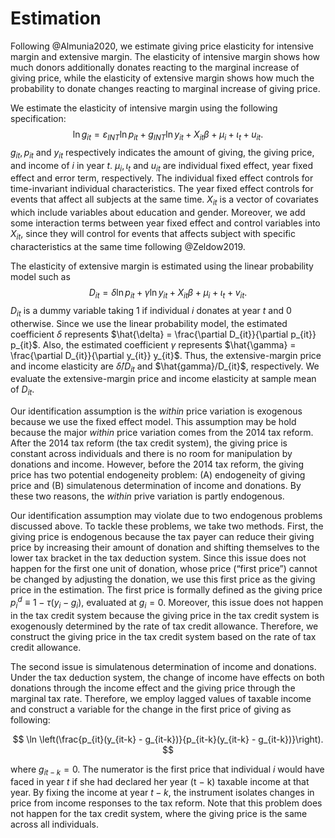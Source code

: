 # Estimation

<!--- For Slides

Following @Almunia2020, we estimate giving price elasticity for intensive margin and extensive margin.

- The elasticity of intensive margin shows how much donors additionally donates reacting to the marginal increase of giving price
- The elasticity of extensive margin shows how much the probability to donate changes reacting to marginal increase of giving price.

## Elasticitiy of Intensive Margin 

$$
\ln g_{it} = \varepsilon_{INT} \ln p_{it} +g_{INT} \ln y_{it} + X_{it}\beta +\mu_i +\iota_t +u_{it}. (\#eq:intensive)
$$

- $g_{it}, p_{it}$ and $y_{it}$ respectively indicates the amount of giving, the giving price, and income of $i$ in year $t$
- $\mu_i, \iota_t$ and $u_{it}$ are individual fixed effect, year fixed effect and error term
- $X_{it}$ is a vector of covariates which include variables about education and gender. Moreover, we add some interaction terms between year fixed effect and control variables into $X_{it}$ (following @Zeldow2019).

## Elasticitiy of Extensive Margin

$$
D_{it} =  \delta \ln p_{it} +\gamma \ln y_{it} + X_{it}\beta+\mu_i  +\iota_t +v_it. \label{extensive}
$$

- $D_{it}$ is a dummy variable taking 1 if individual $i$ donates at year $t$ and 0 otherwise.
- Since we use linear probability model, $\delta = \frac{\partial D_{it}}{\partial p_{it}} p_{it}$. The extensive-margin price elasticity is $\varepsilon_{EXT} = \hat{\delta}/D_{it}$. Thus, we evaluate it at sample mean of $D_{it}$.

## Identification Strategy 

Our identification assumption is **the within price variation is exogenous**.

- This is because we use the fixed effect model to obtain elasticities.
- Our identification assumption may hold because the major *within* price variation depends on the 2014 tax reform.
    - After tax reform, the giving price is constant across individuals and there is no room for manipulation by donations and income.
    - Before tax reform (2012 and 2013), the giving price depends on (A) endogeneity of giving price and (B) simultaneous determination of income and donations. For these two reasons, the *within* price is partly endogenous.

## Obstacles for Identification

Our identification assumption may violate due to two endogenous problems under the tax deduction system.

1. Endogeneity of giving price: 
    - The tax payer can reduce their giving price by increasing their amount of donation and shifting themselves to the lower tax bracket in the tax deduction system.
    - Since this issue does not happen for the first one unit of donation, whose price ("first price") cannot be changed by adjusting the donation, we use this first price as the giving price in the estimation.

## Obstacles for Identification (Cont'd)

Our identification assumption may violate due to two endogenous problems under the tax deduction system.

2. Simultaneous determination of income and donations:
    - The change of income caused by the tax reform have effects on both donations through the income effect and the giving price through the marginal tax rate.
    - We employ lagged values of taxable income and construct an instrument variable, $\ln (p_{it}(y_{it-k} - g_{it-k})/p_{it-k}(y_{it-k} - g_{it-k}))$ where $g_{it-k} = 0$.
    - By fixing income at year $t - k$, the instrument isolates changes in price from income responses to the tax reform.

 --->


Following @Almunia2020, we estimate giving price elasticity for intensive margin and extensive margin. The elasticity of intensive margin shows how much donors additionally donates reacting to the marginal increase of giving price, while the elasticity of extensive margin shows how much the probability to donate changes reacting to marginal increase of giving price. 

We estimate the elasticity of intensive margin using the following specification:
$$
\ln g_{it} = \varepsilon_{INT} \ln p_{it} +g_{INT} \ln y_{it} + X_{it}\beta +\mu_i +\iota_t +u_{it}. \label{intensive}
$$
$g_{it}, p_{it}$ and $y_{it}$ respectively indicates the amount of giving, the giving price, and income of $i$ in year $t$.  $\mu_i, \iota_t$ and $u_{it}$ are individual fixed effect, year fixed effect and error term, respectively. 
The individual fixed effect controls for time-invariant individual characteristics. The year fixed effect controls for events that affect all subjects at the same time. $X_{it}$ is a vector of covariates which include variables about education and gender. Moreover, we add some interaction terms between year fixed effect and control variables into $X_{it}$, since they will control for events that affects subject with specific characteristics at the same time following @Zeldow2019.

The elasticity of extensive margin is estimated using the linear probability model such as
$$
D_{it} =  \delta \ln p_{it} +\gamma \ln y_{it} + X_{it}\beta+\mu_i  +\iota_t +v_{it}. \label{extensive}
$$
$D_{it}$ is a dummy variable taking 1 if individual $i$ donates at year $t$ and 0 otherwise.
\color{red} 
Since we use the linear probability model, 
the estimated coefficient $\delta$ represents $\hat{\delta} =  \frac{\partial D_{it}}{\partial p_{it}} p_{it}$.
Also, the estimated coefficient $\gamma$ represents $\hat{\gamma} = \frac{\partial D_{it}}{\partial y_{it}} y_{it}$.
Thus, the extensive-margin price and income elasticity are $\hat{\delta}/D_{it}$ and $\hat{gamma}/D_{it}$, respectively.
We evaluate the extensive-margin price and income elasticity at sample mean of $D_{it}$.

Our identification assumption is the *within* price variation is exogenous because we use the fixed effect model.
This assumption may be hold because the major *within* price variation comes from the 2014 tax reform.
After the 2014 tax reform (the tax credit system), the giving price is constant across individuals and 
there is no room for manipulation by donations and income.
However, before the 2014 tax reform, the giving price has two potential endogeneity problem: 
(A) endogeneity of giving price and (B) simulatenous determination of income and donations.
By these two reasons, the *within* prive variation is partly endogenous.

Our identification assumption may violate due to two endogenous problems discussed above.
To tackle these problems, we take two methods.
First, the giving price is endogenous because 
the tax payer can reduce their giving price by increasing their amount of donation and shifting themselves to the lower tax bracket in the tax deduction system.
Since this issue does not happen for the first one unit of donation, whose price ("first price") cannot be changed by adjusting the donation, we use this first price as the giving price in the estimation.
The first price is formally defined as the giving price $p^d_i \equiv 1 − \tau (y_i − g_i)$, evaluated at $g_i = 0$. 
Moreover, this issue does not happen in the tax credit system because the giving price in the tax credit system is exogenously determined by the rate of tax credit allowance. 
Therefore, we construct the giving price in the tax credit system based on the rate of tax credit allowance.

The second issue is simulatenous determination of income and donations.
Under the tax deduction system,
the change of income have effects on both donations through the income effect and the giving price through the marginal tax rate.
Therefore, we employ lagged values of taxable income and construct a variable for the change in the first price of giving as following:

$$
\ln \left(\frac{p_{it}(y_{it-k} - g_{it-k})}{p_{it-k}(y_{it-k} - g_{it-k})}\right).
$$

where $g_{it-k} = 0$.
The numerator is the first price that individual $i$ would have faced in year $t$ if she had declared her year (t − k) taxable income at that year. 
By fixing the income at year $t - k$, 
the instrument isolates changes in price from income responses to the tax reform. 
Note that this problem does not happen for the tax credit system, where the giving price is the same across all individuals.
\color{black}



<!--
ここらへんの議論ですが、以下の点、要検討です。これらが解決しないと残差プロットの図を出す意味は殆どないと思います。
 
 - 残差プロットの図がIntensive marginについて、期待される図とはかなり異なる結果を出しているので、どう議論しようか悩みどころです。
 - 平行トレンドについてですが、ここでは政策変更前の期間が1期しかないので、チェックできません。なので、個人的には政府の効率性の議論にかかわらず、期間を延長して分析・図を見せるのもありだと思います。とりあえずのバージョンでは平行トレンドについては書きません。
--->
